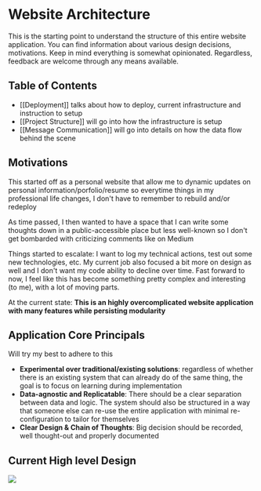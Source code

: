 # Website Architecture

This is the starting point to understand the structure of this entire website application. You can find information about various design decisions, motivations. Keep in mind everything is somewhat opinionated. Regardless, feedback are welcome through any means available.

## Table of Contents

- [[Deployment]] talks about how to deploy, current infrastructure and instruction to setup
- [[Project Structure]] will go into how the infrastructure is setup
- [[Message Communication]] will go into details on how the data flow behind the scene

## Motivations

This started off as a personal website that allow me to dynamic updates on personal information/porfolio/resume so everytime things in my professional life changes, I don't have to remember to rebuild and/or redeploy

As time passed, I then wanted to have a space that I can write some thoughts down in a public-accessible place but less well-known so I don't get bombarded with criticizing comments like on Medium

Things started to escalate: I want to log my technical actions, test out some new technologies, etc. My current job also focused a bit more on design as well and I don't want my code ability to decline over time. Fast forward to now, I feel like this has become something pretty complex and interesting (to me), with a lot of moving parts.

At the current state: **This is an highly overcomplicated website application with many features while persisting modularity**

## Application Core Principals

Will try my best to adhere to this

- **Experimental over traditional/existing solutions**: regardless of whether there is an existing system that can already do of the same thing, the goal is to focus on learning during implementation
- **Data-agnostic and Replicatable**: There should be a clear separation between data and logic. The system should also be structured in a way that someone else can re-use the entire application with minimal re-configuration to tailor for themselves
- **Clear Design & Chain of Thoughts**: Big decision should be recorded, well thought-out and properly documented

## Current High level Design

<img
  src="../../attachments/DD_PersonalWebsiteArchitecture.png"
  align="center"
/>
